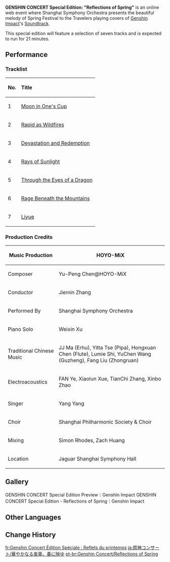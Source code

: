 {{Event
|name              = GENSHIN CONCERT Special Edition: "Reflections of Spring"
|image             = Genshin Concert Reflections of Spring.png
|type              = Web
|time_known        = yes
|time_start        = 2022-02-04 20:35:00
|time_end          = 2022-02-04 20:56:00
|time_start_offset = GMT+8
|time_end_offset   = GMT+8
|link              = https://genshin.hoyoverse.com/en/news/detail/19032
}}
{{Description|Like the chattering pearls descending on a jade plate, an ensemble brings echoes of a new dream.<br>The stream flows clear and cold, and a symphony of flute and drums resonates in the spring breeze.}}
'''GENSHIN CONCERT Special Edition: "Reflections of Spring"''' is an online web event where Shanghai Symphony Orchestra presents the beautiful melody of Spring Festival to the Travelers playing covers of [[Genshin Impact]]'s [[Soundtrack]].

This special edition will feature a selection of seven tracks and is expected to run for 21 minutes.

==Performance==
===Tracklist===
{| class="wikitable"
|-
! colspan="1" style="text-align: center"| '''No.'''
! colspan="1" style="text-align: left"| '''Title'''
|-
|1
|[[Moon in One's Cup]]
|-
|2
|[[Rapid as Wildfires]]
|-
|3
|[[Devastation and Redemption]]
|-
|4
|[[Rays of Sunlight]]
|-
|5
|[[Through the Eyes of a Dragon]]
|-
|6
|[[Rage Beneath the Mountains]]
|-
|7
|[[Liyue (Soundtrack)|Liyue]]
|}

===Production Credits===
{| class="wikitable" style="text-align:left; height:0.5em"
|-
! Music Production
| HOYO-MiX
|-
! Composer
| Yu-Peng Chen@HOYO-MiX
|-
! Conductor
| Jiemin Zhang
|-
! Performed By
| Shanghai Symphony Orchestra
|-
! Piano Solo
| Weixin Xu
|-
! Traditional Chinese Music
| JJ Ma (Erhu), Yitta Tse (Pipa), Hongxuan Chen (Flute), Lumie Shi, YuChen Wang (Guzheng), Fang Liu (Zhongruan)
|-
! Electroacoustics
| FAN Ye, Xiaolun Xue, TianChi Zhang, Xinbo Zhao
|-
! Singer
| Yang Yang
|-
! Choir
| Shanghai Philharmonic Society & Choir
|-
! Mixing
| Simon Rhodes, Zach Huang
|-
! Location
| Jaguar Shanghai Symphony Hall
|}

==Gallery==
<gallery>
GENSHIN CONCERT Special Edition Preview｜Genshin Impact
GENSHIN CONCERT Special Edition - Reflections of Spring｜Genshin Impact
</gallery>

==Other Languages==
{{Other Languages
|default_hidden = 1
|en      = Reflections of Spring
|zhs     = 映春华章
|zhs_rm  = Yìngchūn Huázhāng
|zht     = 映春華章
|zht_rm  = Yìngchūn Huázhāng
|ja      = 春に映ゆ
|ja_rm   = Haru ni Hayu{{Assumed}}
|ko      = 봄을 맞는 {{tt|화려|華麗}}한 {{tt|악장|樂章}}
|ko_rm   = Bomeul Manneun Hwaryeohan Akjjang
|es      = La melodía de la primavera
|fr      = Reflets du printemps
|ru      = Мелодия весны
|th      = Spring Chapter
|vi      = Melodies of Spring
|de      = Abbild des Frühlings
|id      = Reflections of Spring
|pt      = Reflexões da Primavera
}}

==Change History==
{{Change History|2.4}}

[[fr:Genshin Concert Édition Spéciale : Reflets du printemps]]
[[ja:原神コンサート/華やかなる楽章、春に映ゆ]]
[[pt-br:Genshin Concert/Reflections of Spring]]